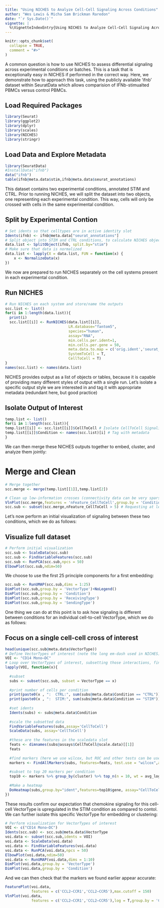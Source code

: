 ```yaml
---
title: "Using NICHES to Analyze Cell-Cell Signaling Across Conditions"
author: "Wes Lewis & Micha Sam Brickman Raredon"
date: "`r Sys.Date()`"
vignette: |
  %\VignetteIndexEntry{Using NICHES to Analyze Cell-Cell Signaling Across Conditions} %\VignetteEngine{knitr::rmarkdown} %\VignetteEncoding{UTF-8}
---
```


```r
knitr::opts_chunk$set(
  collapse = TRUE,
  comment = "#>"
)
```

A common question is how to use NICHES to assess differential signaling across experimental conditions or batches. This is a task that is exceptionally easy in NICHES if performed in the correct way. Here, we demonstrate how to approach this task, using the publicly available 'ifnb' dataset within SeuratData which allows comparision of IFNb-stimualted PBMCs versus control PBMCs.

## Load Required Packages
```r
library(Seurat)
library(ggplot2)
library(dplyr)
library(scales)
library(NICHES)
library(stringr)
```

## Load Data and Explore Metadata
```r
library(SeuratData)
#InstallData("ifnb")
data("ifnb")
table(ifnb@meta.data$stim,ifnb@meta.data$seurat_annotations)
```

This dataset contains two experimental conditions, annotated STIM and CTRL. Prior to running NICHES, we will split the dataset into two objects, one representing each experimental condition. This way, cells will only be crossed with cells in the same experimental condition.

## Split by Experimental Contion
```r
# Set idents so that celltypes are in active identity slot
Idents(ifnb) <- ifnb@meta.data["seurat_annotations"]
# Split object into STIM and CTRL conditions, to calculate NICHES objects separately
data.list <- SplitObject(ifnb, split.by="stim")
# Make sure that data is normalized
data.list <- lapply(X = data.list, FUN = function(x) {
    x <- NormalizeData(x)
})
```

We now are prepared to run NICHES separately on the cell systems present in each experimental condition. 

## Run NICHES
```r
# Run NICHES on each system and store/name the outputs
scc.list <- list()
for(i in 1:length(data.list)){
  print(i)
  scc.list[[i]] <- RunNICHES(data.list[[i]],
                             LR.database="fantom5",
                             species="human",
                             assay="RNA",
                             min.cells.per.ident=1,
                             min.cells.per.gene = 50,
                             meta.data.to.map = c('orig.ident','seurat_annotations','stim'),
                             SystemToCell = T,
                             CellToCell = T)
}
names(scc.list) <- names(data.list)
```

NICHES provides output as a list of objects or tables, because it is capable of providing many different styles of output with a single run. Let's isolate a specific output style we are interested in and tag it with appropriate metadata (redundant here, but good practice)

## Isolate Output of Interest
```r
temp.list <- list()
for(i in 1:length(scc.list)){
temp.list[[i]] <- scc.list[[i]]$CellToCell # Isolate CellToCell Signaling, which is all that will be covered in this vignette
temp.list[[i]]$Condition <- names(scc.list)[i] # Tag with metadata
}
```

We can then merge these NICHES outputs together to embed, cluster, and analyze them jointly:

# Merge and Clean
```r
# Merge together
scc.merge <- merge(temp.list[[1]],temp.list[2])

# Clean up low-information crosses (connectivity data can be very sparse)
VlnPlot(scc.merge,features = 'nFeature_CellToCell',group.by = 'Condition',pt.size=0.1,log = T)
scc.sub <- subset(scc.merge,nFeature_CellToCell > 5) # Requesting at least 5 distinct ligand-receptor interactions between two cells
```

Let's now perform an initial visualization of signaling between these two conditions, which we do as follows:

## Visualize full dataset
```r
# Perform initial visualization
scc.sub <- ScaleData(scc.sub)
scc.sub <- FindVariableFeatures(scc.sub)
scc.sub <- RunPCA(scc.sub,npcs = 50)
ElbowPlot(scc.sub,ndim=50)
```

We choose to use the first 25 principle components for a first embedding:

```r
scc.sub <- RunUMAP(scc.sub,dims = 1:25)
DimPlot(scc.sub,group.by = 'VectorType')+NoLegend()
DimPlot(scc.sub,group.by = 'Condition')
DimPlot(scc.sub,group.by = 'ReceivingType')
DimPlot(scc.sub,group.by = 'SendingType')
```

One thing we can do at this point is to ask how signaling is different between conditions for an individual cell-to-cell VectorType, which we do as follows:

## Focus on a single cell-cell cross of interest
```r
head(unique(scc.sub@meta.data$VectorType))
# Define VectorTypes of interest (note the long em-dash used in NICHES)
VOI <- "CD14 Mono—DC"
# Loop over VectorTypes of interest, subsetting those interactions, finding markers associated with the comparison of interest (stimulus vs control) and  create a heatmap of top markers:
lapply(VOI, function(x){
 
  #subset
  subs <- subset(scc.sub, subset = VectorType == x)
  
  #print number of cells per condition
  print(paste0(x , ":  CTRL:", sum(subs@meta.data$Condition == "CTRL")))
  print(paste0(x , ":  STIM:", sum(subs@meta.data$Condition == "STIM")))
  
  #set idents
  Idents(subs) <- subs@meta.data$Condition
  
  #scale the subsetted data
  FindVariableFeatures(subs,assay='CellToCell')
  ScaleData(subs, assay='CellToCell')
  
  #these are the features in the scaledata slot
  feats <- dimnames(subs@assays$CellToCell@scale.data)[[1]]
  feats
  
  #find markers (here we use wilcox, but ROC and other tests can be used as well)
  markers <- FindAllMarkers(subs, features=feats, test.use = "wilcox",assay='CellToCell')
  
  #subset to top 20 markers per condition
  top10 <- markers %>% group_by(cluster) %>% top_n(n = 10, wt = avg_log2FC)
  
  #Make a heatmap
  DoHeatmap(subs,group.by="ident",features=top10$gene, assay="CellToCell") +  ggtitle("Top DE Mechanisms, CTRL vs STIM: ",x)
})
```

These results confirm our expectation that chemokine signaling for this cell-cell VectorType is upregulated in the STIM condition as compared to contol. We can further isolate this specific VectorType for embedding or clustering:

```r
# Perform visualization for VectorTypes of interest
VOI <- c("CD14 Mono—DC")
Idents(scc.sub) <- scc.sub@meta.data$VectorType
voi.data <- subset(scc.sub,idents = VOI)
voi.data <- ScaleData(voi.data)
voi.data <- FindVariableFeatures(voi.data)
voi.data <- RunPCA(voi.data,npcs = 50)
ElbowPlot(voi.data,ndim=50)
voi.data <- RunUMAP(voi.data,dims = 1:10)
DimPlot(voi.data,group.by = 'VectorType')
DimPlot(voi.data,group.by = 'Condition')
```

And we can then check that the markers we found earlier appear accurate:

```r
FeaturePlot(voi.data,
            features = c('CCL2—CCR1','CCL2—CCR5'),max.cutoff = 150)
VlnPlot(voi.data,
            features = c('CCL2—CCR1','CCL2—CCR5'),log = T,group.by = 'Condition')
```


